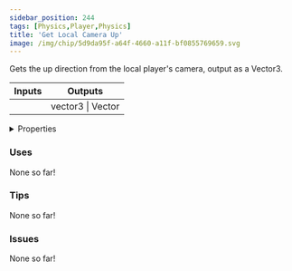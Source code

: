 ```yaml
---
sidebar_position: 244
tags: [Physics,Player,Physics]
title: 'Get Local Camera Up'
image: /img/chip/5d9da95f-a64f-4660-a11f-bf0855769659.svg
---
```


Gets the up direction from the local player's camera, output as a Vector3.



<IChip uuid="5d9da95f-a64f-4660-a11f-bf0855769659"/>

<table><thead><tr><th>Inputs</th><th>Outputs</th></tr></thead><tbody><tr><td /><td>vector3 | Vector</td></tr></tbody></table>

<details>
  <summary>Properties</summary>
  <div>
    <div>
    <table>
      <tbody>
        <tr>
          <td>Is beta required?</td>
          <td>No</td>
        </tr>
        <tr>
          <td>Is chip a trolling risk?</td>
          <td>No</td>
        </tr>
        <tr>
          <td>Is chip a role assignment risk?</td>
          <td>No</td>
        </tr>
        <tr>
          <td>Chip UUID</td>
          <td>5d9da95f-a64f-4660-a11f-bf0855769659</td>
        </tr>
        <tr>
          <td>Room availability</td>
          <td>Available everywhere</td>
        </tr>
      </tbody>
    </table>
    </div>
  </div>
</details>

### Uses

None so far!

### Tips

None so far!

### Issues

None so far!